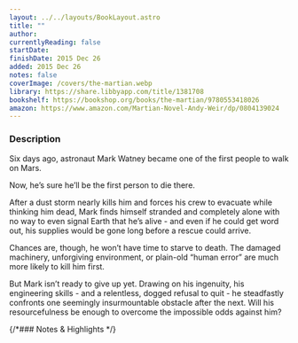 ```yaml
---
layout: ../../layouts/BookLayout.astro
title: ""
author:
currentlyReading: false
startDate:
finishDate: 2015 Dec 26
added: 2015 Dec 26
notes: false
coverImage: /covers/the-martian.webp
library: https://share.libbyapp.com/title/1381708
bookshelf: https://bookshop.org/books/the-martian/9780553418026
amazon: https://www.amazon.com/Martian-Novel-Andy-Weir/dp/0804139024
---
```


<ReadingTime
  startDate  = {frontmatter.startDate}
  finishDate = {frontmatter.finishDate}
/>

### Description
Six days ago, astronaut Mark Watney became one of the first people to walk on Mars.

Now, he’s sure he’ll be the first person to die there.

After a dust storm nearly kills him and forces his crew to evacuate while thinking him dead, Mark finds himself stranded and completely alone with no way to even signal Earth that he’s alive - and even if he could get word out, his supplies would be gone long before a rescue could arrive.

Chances are, though, he won’t have time to starve to death. The damaged machinery, unforgiving environment, or plain-old “human error” are much more likely to kill him first.

But Mark isn’t ready to give up yet. Drawing on his ingenuity, his engineering skills - and a relentless, dogged refusal to quit - he steadfastly confronts one seemingly insurmountable obstacle after the next. Will his resourcefulness be enough to overcome the impossible odds against him?

{/*### Notes & Highlights */}

<BuyBook
  library   = {frontmatter.library}
  bookshelf = {frontmatter.bookshelf}
  amazon    = {frontmatter.amazon}
/>
